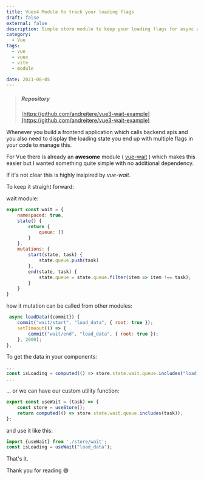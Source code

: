 ```yaml
---
title: Vuex4 Module to track your loading flags
draft: false
external: false
description: Simple store module to keep your loading flags for async actions
category:
  - Vue
tags:
  - vue
  - vuex
  - vite
  - module

date: 2021-08-05
---
```


> ##### Repository
> [https://github.com/andreitere/vue3-wait-example](https://github.com/andreitere/vue3-wait-example)


Whenever you build a frontend application which calls backend apis and you also need to display the loading state you end up with multiple flags
in your code to manage this.

For Vue there is already an **awesome** module ( [vue-wait](https://github.com/f/vue-wait) ) which makes this easier but I wanted something quite simple with no additional dependency.

If it's not clear this is highly insipired by *vue-wait*.

To keep it straight forward:

wait module:
```js
export const wait = {
    namespaced: true,
    state() {
        return {
            queue: []
        }
    },
    mutations: {
        start(state, task) {
            state.queue.push(task)
        },
        end(state, task) {
            state.queue = state.queue.filter(item => item !== task);
        }
    }
}
```

how it mutation can be called from other modules:

```js
 async loadData({commit}) {
    commit("wait/start", "load_data", { root: true });
    setTimeout(() => {
        commit("wait/end", "load_data", { root: true });
    }, 2000);
},
```


To get the data in your components:

```js
...
const isLoading = computed(() => store.state.wait.queue.includes("load_data"));
...
```


... or we can have our custom utility function:

```js
export const useWait = (task) => {
    const store = useStore();
    return computed(() => store.state.wait.queue.includes(task));
};
```

and use it like this:
```js
import {useWait} from './store/wait';
const isLoading = useWait("load_data");
```


That's it.

Thank you for reading 😄
